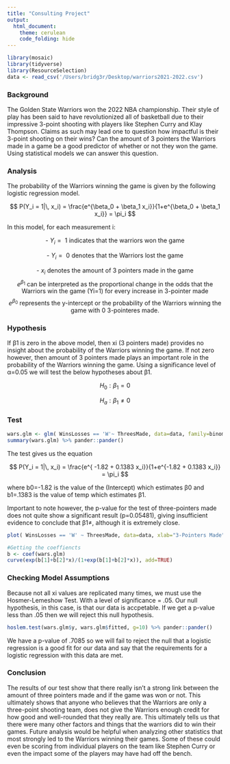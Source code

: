 ```yaml
---
title: "Consulting Project"
output: 
  html_document:
    theme: cerulean
    code_folding: hide
---
```



```r
library(mosaic)
library(tidyverse)
library(ResourceSelection) 
data <- read_csv('/Users/bridg3r/Desktop/warriors2021-2022.csv')
```


### Background 

The Golden State Warriors won the 2022 NBA championship. Their style of play has been said to have revolutionized all of basketball due to their impressive 3-point shooting with players like Stephen Curry and Klay Thompson. Claims as such may lead one to question how impactful is their 3-point shooting on their wins? Can the amount of 3 pointers the Warriors made in a game be a good predictor of whether or not they won the game. Using statistical models we can answer this question.

### Analysis

The probability of the Warriors winning the game is given by the following logistic regression model.


$$
  P(Y_i = 1|\, x_i) = \frac{e^{\beta_0 + \beta_1 x_i}}{1+e^{\beta_0 + \beta_1 x_i}} = \pi_i
$$

In this model, for each measurement i:

$$
   \text {- } Y_i = \text{ 1 indicates that the warriors won the game}
$$

$$
   \text {- } Y_i = \text{ 0 denotes that the Warriors lost the game}
$$

$$
   \text {- } x_i \text{ denotes the amount of 3 pointers made in the game}
$$
$$
e^{\beta_1} \text{ can be interpreted as the proportional change in the odds that the Warriors win the game (Yi=1) for every increase in 3-pointer made}
$$
$$
e^{\beta_0} \text{ represents the y-intercept or the probability of the Warriors winning the game with 0 3-pointeres made.}
$$


### Hypothesis 

If β1 is zero in the above model, then xi (3 pointers made) provides no insight about the probability of the Warriors winning the game. If not zero however, then amount of 3 pointers made plays an important role in the probability of the Warriors winning the game. Using a significance level of α=0.05 we will test the below hypotheses about β1.

$$
  H_0: \beta_1 = 0
$$

$$
  H_a: \beta_1 \ne 0
$$

### Test
```r
wars.glm <- glm( WinsLosses == 'W'~ ThreesMade, data=data, family=binomial)
summary(wars.glm) %>% pander::pander()
```

The test gives us the equation

$$
  P(Y_i = 1|\, x_i) = \frac{e^{ -1.82 + 0.1383 x_i}}{1+e^{-1.82 + 0.1383 x_i}} = \pi_i
$$

where b0=-1.82 is the value of the (Intercept) which estimates β0 and b1=.1383 is the value of temp which estimates β1.

Important to note however, the p-value for the test of three-pointers made does not quite show a significant result (p=0.05481), giving insufficient evidence to conclude that β1≠, although it is extremely close. 

```r
plot( WinsLosses == 'W' ~ ThreesMade, data=data, xlab="3-Pointers Made", ylab='Probability of Winning the Game', pch=16, main="2021-2022 Golden State Warriors")

#Getting the coeffiencts
b <- coef(wars.glm)
curve(exp(b[1]+b[2]*x)/(1+exp(b[1]+b[2]*x)), add=TRUE)
```

### Checking Model Assumptions

Because not all xi values are replicated many times, we must use the Hosmer-Lemeshow Test. With a level of significance = .05. Our null hypothesis, in this case, is that our data is accpetable. If we get a p-value less than .05 then we will reject this null hypothesis.

```r
hoslem.test(wars.glm$y, wars.glm$fitted, g=10) %>% pander::pander()
```

We have a p-value of .7085 so we will fail to reject the null that a logistic regression is a good fit for our data and say that the requirements for a logistic regression with this data are met. 

### Conclusion

The results of our test show that there really isn't a strong link between the amount of three pointers made and if the game was won or not. This ultimately shows that anyone who believes that the Warriors are only a three-point shooting team, does not give the Warriors enough credit for how good and well-rounded that they really are. This ultimately tells us that there were many other factors and things that the warriors did to win their games. Future analysis would be helpful when analyzing other statistics that most strongly led to the Warriors winning their games. Some of these could even be scoring from individual players on the team like Stephen Curry or even the impact some of the players may have had off the bench. 
